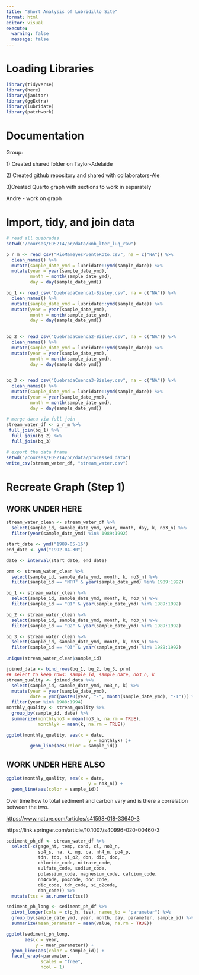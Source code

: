 ```yaml
---
title: "Short Analysis of Lubridillo Site"
format: html
editor: visual
execute:
  warning: false
  message: false
---
```


# Loading Libraries

```r
library(tidyverse)
library(here)
library(janitor)
library(ggExtra)
library(lubridate)
library(patchwork)
```

# Documentation

Group:

1\) Created shared folder on Taylor-Adelaide

2\) Created github repository and shared with collaborators-Ale

3)Created Quarto graph with sections to work in separately

Andre - work on graph

# Import, tidy, and join data

```r

# read all quebradas
setwd("/courses/EDS214/pr/data/knb_lter_luq_raw")

p_r_m <- read_csv("RioMameyesPuenteRoto.csv", na = c("NA")) %>%
  clean_names() %>%
  mutate(sample_date_ymd = lubridate::ymd(sample_date)) %>%
  mutate(year = year(sample_date_ymd),
         month = month(sample_date_ymd),
         day = day(sample_date_ymd))

bq_1 <- read_csv("QuebradaCuenca1-Bisley.csv", na = c("NA")) %>%
  clean_names() %>%
  mutate(sample_date_ymd = lubridate::ymd(sample_date)) %>%
  mutate(year = year(sample_date_ymd),
         month = month(sample_date_ymd),
         day = day(sample_date_ymd))

  
bq_2 <- read_csv("QuebradaCuenca2-Bisley.csv", na = c("NA")) %>%
  clean_names() %>%
  mutate(sample_date_ymd = lubridate::ymd(sample_date)) %>%
  mutate(year = year(sample_date_ymd),
         month = month(sample_date_ymd),
         day = day(sample_date_ymd))

  
bq_3 <- read_csv("QuebradaCuenca3-Bisley.csv", na = c("NA")) %>%
  clean_names() %>%
  mutate(sample_date_ymd = lubridate::ymd(sample_date)) %>%
  mutate(year = year(sample_date_ymd),
         month = month(sample_date_ymd),
         day = day(sample_date_ymd))
  
# merge data via full join 
stream_water_df <- p_r_m %>% 
 full_join(bq_1) %>% 
  full_join(bq_2) %>%
  full_join(bq_3)

# export the data frame
setwd("/courses/EDS214/pr/data/processed_data")
write_csv(stream_water_df, "stream_water.csv")
```

# Recreate Graph (Step 1)

## WORK UNDER HERE

```r

stream_water_clean <- stream_water_df %>%
  select(sample_id, sample_date_ymd, year, month, day, k, no3_n) %>%
  filter(year(sample_date_ymd) %in% 1989:1992)

start_date <- ymd("1989-05-16")
end_date <- ymd("1992-04-30")

date <- interval(start_date, end_date)

prm <- stream_water_clean %>%
  select(sample_id, sample_date_ymd, month, k, no3_n) %>%
  filter(sample_id == "MPR" & year(sample_date_ymd) %in% 1989:1992) 

bq_1 <- stream_water_clean %>%
  select(sample_id, sample_date_ymd, month, k, no3_n) %>%
  filter(sample_id == "Q1" & year(sample_date_ymd) %in% 1989:1992) 

bq_2 <- stream_water_clean %>%
  select(sample_id, sample_date_ymd, month, k, no3_n) %>%
  filter(sample_id == "Q2" & year(sample_date_ymd) %in% 1989:1992) 

bq_3 <- stream_water_clean %>%
  select(sample_id, sample_date_ymd, month, k, no3_n) %>%
  filter(sample_id == "Q3" & year(sample_date_ymd) %in% 1989:1992) 

unique(stream_water_clean$sample_id)

```

```r
joined_data <- bind_rows(bq_1, bq_2, bq_3, prm)
## select to keep rows: sample_id, sample_date, no3_n, k
stream_quality <- joined_data %>%
  select(sample_id, sample_date_ymd, no3_n, k) %>%
  mutate(year = year(sample_date_ymd),
         date = ymd(paste0(year, "-", month(sample_date_ymd), "-1"))) %>%
  filter(year %in% 1988:1994)
monthly_quality <- stream_quality %>%
  group_by(sample_id, date) %>%
  summarize(monthlyno3 = mean(no3_n, na.rm = TRUE),
            monthlyk = mean(k, na.rm = TRUE))
```

```r
ggplot(monthly_quality, aes(x = date,
                               y = monthlyk) )+
         geom_line(aes(color = sample_id))


```

## WORK UNDER HERE ALSO

```r
ggplot(monthly_quality, aes(x = date,
                               y = no3_n)) +
  geom_line(aes(color = sample_id))
```

Over time how to total sediment and carbon vary and is there a correlation between the two.

<https://www.nature.com/articles/s41598-018-33640-3>

https://link.springer.com/article/10.1007/s40996-020-00460-3

```r
sediment_ph_df <- stream_water_df %>%
  select(-c(gage_ht, temp, cond, cl, no3_n,
            so4_s, na, k, mg, ca, nh4_n, po4_p,
            tdn, tdp, si_o2, don, dic, doc,
            chloride_code, nitrate_code, 
            sulfate_code, sodium_code, 
            potassium_code, magnesium_code, calcium_code,
            nh4code, po4code, doc_code,
            dic_code, tdn_code, si_o2code,
            don_code)) %>%
  mutate(tss = as.numeric(tss))

sediment_ph_long <- sediment_ph_df %>%
  pivot_longer(cols = c(p_h, tss), names_to = "parameter") %>%
  group_by(sample_date_ymd, year, month, day, parameter, sample_id) %>% 
  summarize(mean_parameter = mean(value, na.rm = TRUE))

```

```r
ggplot(sediment_ph_long,
       aes(x = year,
           y = mean_parameter)) +
  geom_line(aes(color = sample_id)) +
  facet_wrap(~parameter,
             scales = "free",
             ncol = 1)
```
